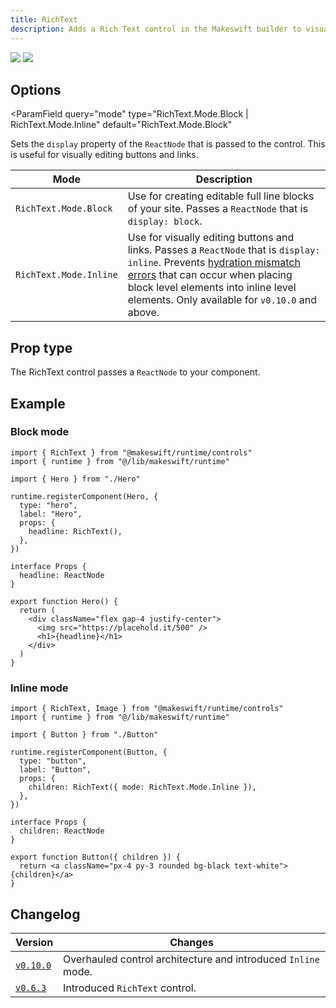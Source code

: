 ```yaml
---
title: RichText
description: Adds a Rich Text control in the Makeswift builder to visually edit a `ReactNode` of text.
---
```


<Tabs>
  <Tab title="Block">
    <Frame type="glass" caption="A block Rich Text node for a Text component">
      <img src="/images/rich-text-block.png" />
    </Frame>
  </Tab>
  <Tab title="Inline">
    <Frame
      type="glass"
      caption="An inline Rich Text node for a Button component"
    >
      <img src="/images/rich-text-inline.png" />
    </Frame>
  </Tab>
</Tabs>

## Options

<ParamField
  query="mode"
  type="RichText.Mode.Block | RichText.Mode.Inline"
  default="RichText.Mode.Block"
>
Sets the `display` property of the `ReactNode` that is passed to the control. This is useful for visually editing buttons and links.

| Mode                   | Description                                                                                                                                                                                                                                                                                              |
| ---------------------- | -------------------------------------------------------------------------------------------------------------------------------------------------------------------------------------------------------------------------------------------------------------------------------------------------------- |
| `RichText.Mode.Block`  | Use for creating editable full line blocks of your site. Passes a `ReactNode` that is `display: block`.                                                                                                                                                                                                  |
| `RichText.Mode.Inline` | Use for visually editing buttons and links. Passes a `ReactNode` that is `display: inline`. Prevents [hydration mismatch errors](https://nextjs.org/messages/react-hydration-error) that can occur when placing block level elements into inline level elements. Only available for `v0.10.0` and above. |

</ParamField>

## Prop type

The RichText control passes a `ReactNode` to your component.

## Example

### Block mode

<CodeGroup>

```tsx Hero.makeswift.ts
import { RichText } from "@makeswift/runtime/controls"
import { runtime } from "@/lib/makeswift/runtime"

import { Hero } from "./Hero"

runtime.registerComponent(Hero, {
  type: "hero",
  label: "Hero",
  props: {
    headline: RichText(),
  },
})
```

```tsx Hero.tsx
interface Props {
  headline: ReactNode
}

export function Hero() {
  return (
    <div className="flex gap-4 justify-center">
      <img src="https://placehold.it/500" />
      <h1>{headline}</h1>
    </div>
  )
}
```

</CodeGroup>

### Inline mode

<CodeGroup>

```tsx Button.makeswift.ts
import { RichText, Image } from "@makeswift/runtime/controls"
import { runtime } from "@/lib/makeswift/runtime"

import { Button } from "./Button"

runtime.registerComponent(Button, {
  type: "button",
  label: "Button",
  props: {
    children: RichText({ mode: RichText.Mode.Inline }),
  },
})
```

```tsx Button.tsx
interface Props {
  children: ReactNode
}

export function Button({ children }) {
  return <a className="px-4 py-3 rounded bg-black text-white">{children}</a>
}
```

</CodeGroup>

## Changelog

| Version                                                                                          | Changes                                                       |
| ------------------------------------------------------------------------------------------------ | ------------------------------------------------------------- |
| [`v0.10.0`](https://github.com/makeswift/makeswift/releases/tag/%40makeswift%2Fruntime%400.10.0) | Overhauled control architecture and introduced `Inline` mode. |
| [`v0.6.3`](https://github.com/makeswift/makeswift/releases/tag/%40makeswift%2Fruntime%400.6.3)   | Introduced `RichText` control.                                |

